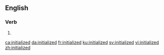 ==English==

===Verb===
{{head|en|verb form}}

# {{en-past of|initialize}}

[[ca:initialized]]
[[da:initialized]]
[[fr:initialized]]
[[ku:initialized]]
[[sv:initialized]]
[[vi:initialized]]
[[zh:initialized]]